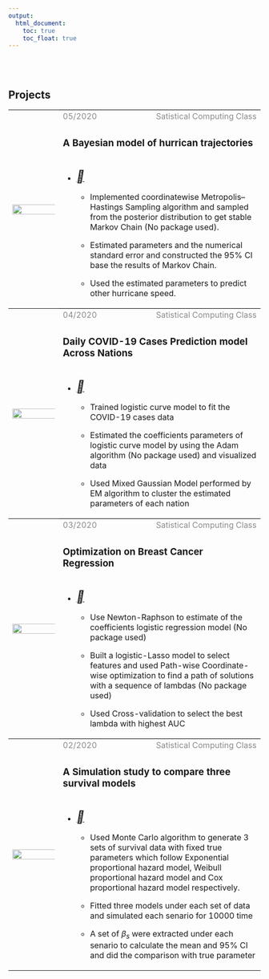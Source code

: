 ```yaml
---
output: 
  html_document:
    toc: true
    toc_float: true
---
```

\
\

<link rel="stylesheet" href="style.css">
<script src="https://kit.fontawesome.com/6e8b08f469.js" crossorigin="anonymous"></script>


<h2><b>Projects</b></h2>

<table>
<col width="20%">
<col width="30%">
<col width="50%">

<tr style="border-top:1pt solid black;">
  <th rowspan="3"><img src="./files/project4.png" style="width:800%; float:left" class="center image-square"></a></th>
  <td style="vertical-align: bottom"><font color="8B8A8A">05/2020</font></td>
  <td style="text-align:right; vertical-align:bottom"><font color="8B8A8A">Satistical Computing Class</font></td>
</tr>
<tr>
  <td colspan="2" style="height:20px; vertical-align:middle"><h3><b>A Bayesian model of hurrican trajectories</b></h3></td>
</tr>
<tr>
  <td colspan="2">
  
  * <a href="./files/report4.pdf"><i style="font-size:24px" class="fa">&#xf1c1;</i></a>
  
  
  * Implemented coordinatewise Metropolis–Hastings Sampling algorithm and sampled from the posterior distribution to get stable Markov Chain (No package used). 
  
  * Estimated parameters and the numerical standard error and constructed the 95% CI base the results of Markov Chain.
  
  * Used the estimated parameters to predict other hurricane speed.</td>
  
</tr>



<tr style="border-top:1pt solid black;">
  <th rowspan="3"><img src="./files/project3.png" style="width:800%; float:left" class="center image-square"></a></th>
  <td style="vertical-align: bottom"><font color="8B8A8A">04/2020</font></td>
  <td style="text-align:right; vertical-align:bottom"><font color="8B8A8A">Satistical Computing Class</font></td>
</tr>
<tr>
  <td colspan="2" style="height:20px; vertical-align:middle"><h3><b>Daily COVID-19 Cases Prediction model Across Nations</b></h3></td>
</tr>
<tr>
  <td colspan="2">
  
  * <a href="./files/report3.pdf"><i style="font-size:24px" class="fa">&#xf1c1;</i></a>
  
  * Trained logistic curve model to fit the COVID-19 cases data
  
  * Estimated the coefficients parameters of logistic curve model by using the Adam algorithm (No package used) and visualized data

  * Used Mixed Gaussian Model performed by EM algorithm to cluster the estimated parameters of each nation </td>
  
</tr>




<tr style="border-top:1pt solid black;">
  <th rowspan="3"><img src="./files/projec2_2.JPG" style="width:1000%; float:left" class="center image-square"></a></th>
  <td style="vertical-align: bottom"><font color="8B8A8A">03/2020</font></td>
  <td style="text-align:right; vertical-align:bottom"><font color="8B8A8A">Satistical Computing Class</font></td>
</tr>
<tr>
  <td colspan="2" style="height:20px; vertical-align:middle"><h3><b> Optimization on Breast Cancer Regression</b></h3></td>
</tr>
<tr>
  <td colspan="2">
  
  * <a href="./files/report2.pdf"><i style="font-size:24px" class="fa">&#xf1c1;</i></a>
  
  
  * Use Newton-Raphson to estimate of the coefficients logistic regression model (No package used) 
  
  * Built a logistic-Lasso model to select features and used Path-wise Coordinate-wise optimization to find a path of solutions with a sequence of lambdas (No package used)
  
  * Used Cross-validation to select the best lambda with highest AUC</td>
  
</tr>

<tr style="border-top:1pt solid black;">
  <th rowspan="3"><img src="./files/project1.png" style="width:800%; float:left" class="center image-square"></a></th>
  <td style="vertical-align: bottom"><font color="8B8A8A">02/2020</font></td>
  <td style="text-align:right; vertical-align:bottom"><font color="8B8A8A">Satistical Computing Class</font></td>
</tr>
<tr>
  <td colspan="2" style="height:20px; vertical-align:middle"><h3><b>A Simulation study to compare three survival models</b></h3></td>
</tr>
<tr>
  <td colspan="2">
  
  * <a href="./files/report1.pdf"><i style="font-size:24px" class="fa">&#xf1c1;</i></a>
  
  
  * Used Monte Carlo algorithm to generate 3 sets of survival data with fixed true parameters which follow Exponential proportional hazard model, Weibull proportional hazard model and Cox proportional hazard model respectively. 
  
  * Fitted three models under each set of data and simulated each senario for 10000 time 
  
  * A set of $\beta_s$ were extracted under each senario to calculate the mean and 95% CI and did the comparison with true parameter</td>
  
</tr>




